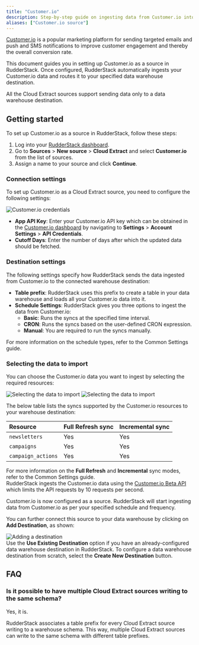 ```yaml
---
title: "Customer.io"
description: Step-by-step guide on ingesting data from Customer.io into RudderStack.
aliases: ["Customer.io source"]
---
```


[Customer.io](https://www.Customer.io.com/) is a popular marketing platform for sending targeted emails and push and SMS notifications to improve customer engagement and thereby the overall conversion rate.

This document guides you in setting up Customer.io as a source in RudderStack. Once configured, RudderStack automatically ingests your Customer.io data and routes it to your specified data warehouse destination.

<div class="warningBlock">
All the Cloud Extract sources support sending data only to a <Link to="/destinations/warehouse-destinations/">data warehouse destination</Link>.
</div>

## Getting started

To set up Customer.io as a source in RudderStack, follow these steps:

1. Log into your [RudderStack dashboard](https://app.rudderstack.com/).
2. Go to **Sources** > **New source** > **Cloud Extract** and select **Customer.io** from the list of sources.
3. Assign a name to your source and click **Continue**.

### Connection settings

To set up Customer.io as a Cloud Extract source, you need to configure the following settings:

<img src="../../assets/cloud-extract-sources/customerio-connection-settings.png" alt="Customer.io credentials" />

- **App API Key**: Enter your Customer.io API key which can be obtained in the [Customer.io dashboard](https://fly.customer.io/login) by navigating to **Settings** > **Account Settings** > **API Credentials**.
- **Cutoff Days**: Enter the number of days after which the updated data should be fetched.

### Destination settings

The following settings specify how RudderStack sends the data ingested from Customer.io to the connected warehouse destination:

- **Table prefix**: RudderStack uses this prefix to create a table in your data warehouse and loads all your Customer.io data into it.
- **Schedule Settings**: RudderStack gives you three options to ingest the data from Customer.io:
    - **Basic**: Runs the syncs at the specified time interval. 
    - **CRON**: Runs the syncs based on the user-defined CRON expression.
    - **Manual**: You are required to run the syncs manually.

<div class="infoBlock">
For more information on the schedule types, refer to the <Link to="/sources/extract/common-settings/">Common Settings</Link> guide.
</div>

### Selecting the data to import

You can choose the Customer.io data you want to ingest by selecting the required resources:

<img src="../../assets/cloud-extract-sources/customerio-resources.png" alt="Selecting the data to import" />
<img src="../../assets/customerio-resources.png" alt="Selecting the data to import" />

The below table lists the syncs supported by the Customer.io resources to your warehouse destination:

| Resource | Full Refresh sync | Incremental sync | 
| :---| :---- | :---- | 
| `newsletters` |  Yes | Yes | 
| `campaigns` | Yes | Yes |  
| `campaign_actions` | Yes | Yes |  

<div class="infoBlock">
For more information on the <strong>Full Refresh</strong> and <strong>Incremental</strong> sync modes, refer to the <Link to="/sources/extract/common-settings/#sync-modes">Common Settings</Link> guide.
</div>

<div class="warningBlock">
RudderStack ingests the Customer.io data using the <a href="https://customer.io/docs/api/#tag/appOverview">Customer.io Beta API</a> which limits the API requests by 10 requests per second.
</div>

Customer.io is now configured as a source. RudderStack will start ingesting data from Customer.io as per your specified schedule and frequency.

You can further connect this source to your data warehouse by clicking on **Add Destination**, as shown:

<img src="../../assets/cloud-extract-sources/add-destination.png" alt="Adding a destination" />

<div class="successBlock">
Use the <strong>Use Existing Destination</strong> option if you have an already-configured data warehouse destination in RudderStack. To configure a data warehouse destination from scratch, select the <strong>Create New Destination</strong> button.
</div>

## FAQ

### Is it possible to have multiple Cloud Extract sources writing to the same schema?

Yes, it is.

RudderStack associates a table prefix for every Cloud Extract source writing to a warehouse schema. This way, multiple Cloud Extract sources can write to the same schema with different table prefixes.
